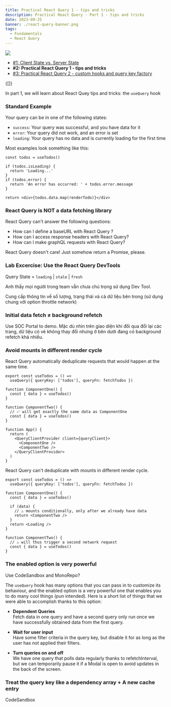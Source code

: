 ```yaml
---
title: Practical React Query 1 - tips and tricks
description: Practical React Query - Part 1 - tips and tricks
date: 2023-09-25
banner: ./react-query-banner.png
tags:
  - Fundamentals
  - React Query
---
```



<img src="./react-query-banner.png" />

- [#1: Client State vs. Server State](client-state-vs-server-state)
- <b>#2: Practical React Query 1 - tips and tricks</b>
- [#3: Practical React Query 2 - custom hooks and query key factory](practical-react-query-2-custom-hooks-and-query-key-factory)

<Translations>{[]}</Translations>

In part 1, we will learn about React Quey tips and tricks: the `useQuery` hook

### Standard Example

Your query can be in one of the following states:

- `success`: Your query was successful, and you have data for it
- `error`: Your query did not work, and an error is set
- `loading`: Your query has no data and is currently loading for the first time

Most examples look something like this:

```tsx:title=standard-example
const todos = useTodos()

if (todos.isLoading) {
  return 'Loading...'
}
if (todos.error) {
  return 'An error has occurred: ' + todos.error.message
}

return <div>{todos.data.map(renderTodo)}</div>
```

### React Query is NOT a data fetching library

React Query can't answer the following questions:

- How can I define a baseURL with React Query ?
- How can I access response headers with React Query?
- How can I make graphQL requests with React Query?

React Query doesn't care! Just somehow return a Promise, please.

### Lab Excercise: Use the React Query DevTools

Query State = `loading` | `stale` | `fresh`

Anh thấy mọi người trong team vẫn chưa chú trọng sử dụng Dev Tool.

Cung cấp thông tin về số lượng, trạng thái và cả dữ liệu bên trong (sử dụng chung với option throttle network)

### Initial data fetch ≠ background refetch

Use SOC Portal to demo. Mặc dù nhìn trên giao diện khi đổi qua đổi lại các trang, dữ liệu có vẻ không thay đổi nhưng ở bên dưới đang có background refetch khá nhiều.

<FetchingComparison />

### Avoid mounts in different render cycle

React Query automatically deduplicate requests that would happen at the same time.

```tsx:title=only-one-network-request
export const useTodos = () =>
  useQuery({ queryKey: ['todos'], queryFn: fetchTodos })

function ComponentOne() {
  const { data } = useTodos()
}

function ComponentTwo() {
  // ✅ will get exactly the same data as ComponentOne
  const { data } = useTodos()
}

function App() {
  return (
    <QueryClientProvider client={queryClient}>
      <ComponentOne />
      <ComponentTwo />
    </QueryClientProvider>
  )
}
```

React Query can't deduplicate with mounts in different render cycle.

```tsx:title=two-network-request-on-first-mount
export const useTodos = () =>
  useQuery({ queryKey: ['todos'], queryFn: fetchTodos })

function ComponentOne() {
  const { data } = useTodos()

  if (data) {
    // ⚠️ mounts conditionally, only after we already have data
    return <ComponentTwo />
  }
  return <Loading />
}

function ComponentTwo() {
  // ⚠️ will thus trigger a second network request
  const { data } = useTodos()
}

```

### The enabled option is very powerful

Use CodeSandbox and MonoRepo?

The `useQuery` hook has many options that you can pass in to customize its behaviour, and the enabled option is a very powerful one that enables you to do many cool things (pun intended). Here is a short list of things that we were able to accomplish thanks to this option:

- **Dependent Queries** <br/>
  Fetch data in one query and have a second query only run once we have successfully obtained data from the first query.

- **Wait for user input** <br/>
  Have some filter criteria in the query key, but disable it for as long as the user has not applied their filters.

- **Turn queries on and off** <br/>
  We have one query that polls data regularly thanks to refetchInterval, but we can temporarily pause it if a Modal is open to avoid updates in the back of the screen.

### Treat the query key like a dependency array + A new cache entry

CodeSandbox
